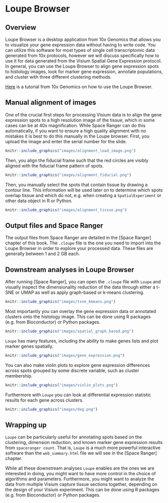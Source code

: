 # Loupe Browser


## Overview

Loupe Browser is a desktop application from 10x Genomics that allows you to visualize your gene expression data without having to write code. You can utilize this software for most types of single cell transcriptomic data generated from 10x protocols, however we will discuss specifically how to use it for data generated from the Visium Spatial Gene Expression protocol. In general, you can use the Loupe Browser to align gene expression spots to histology images, look for marker gene expression, annotate populations, and cluster with three different clustering methods. 

[Here](https://support.10xgenomics.com/spatial-gene-expression/software/visualization/latest/analysis) is a tutorial from 10x Genomics on how to use the Loupe Browser.


## Manual alignment of images

One of the crucial first steps for processing Visium data is to align the gene expression spots to a high resolution image of the tissue, which in some cases can be at 40x magnification. While Space Ranger can do this automatically, if you want to ensure a high quality alignment with no mistakes it is best to do this manually in the Loupe browser. First, you upload the image and enter the serial number for the slide.

```r
knitr::include_graphics("images/alignment_load_image.png")
```

Then, you align the fiducial frame such that the red circles are visibly aligned with the fiducial frame pattern of spots. 

```r
knitr::include_graphics("images/alignment_fiducial.png")
```

Then, you manually select the spots that contain tissue by drawing a contour line. This information will be used later on to determine which spots overlap tissue and which do not, e.g. when creating a `SpatialExperiment` or other data object in R or Python.

```r
knitr::include_graphics("images/alignment_tissue.png")
```


## Output files and Space Ranger

The output files from Space Ranger are detailed in the [Space Ranger] chapter of this book. The `.cloupe` file is the one you need to import into the Loupe Browser in order to explore your processed data. These files are generally between 1 and 2 GB each.


## Downstream analyses in Loupe Browser

After running [Space Ranger], you can open the `.cloupe` file with `Loupe` and visually inspect the dimensionality reduction of the data through either a t-SNE or UMAP as well as apply graph-based or k-means clustering. 

```r
knitr::include_graphics("images/tsne_kmeans.png")
```

Most importantly you can overlay the gene expression data or annotated clusters onto the histology image. This can be done using R packages (e.g. from Bioconductor) or Python packages.

```r
knitr::include_graphics("images/spatial_graph_based.png")
```

`Loupe` has many features, including the ability to make genes lists and plot marker genes spatially.

```r
knitr::include_graphics("images/gene_expression.png")
```

You can also make violin plots to explore gene expression differences across spots grouped by some discrete variable, such as cluster membership.

```r
knitr::include_graphics("images/violin_plots.png")
```

Furthermore with `Loupe` you can look at differential expression statistic results for each gene across clusters.

```r
knitr::include_graphics("images/deg.png")
```


## Wrapping up

`Loupe` can be particularly useful for annotating spots based on the clustering, dimension reduction, and known marker gene expression results from `spaceranger count`. That is, `Loupe` is a much more powerful interactive software than the `web_summary.html` file we will see in the [Space Ranger] chapter.

While all these downstream analyses `Loupe` enables are the ones we are interested in doing, you might want to have more control in the choice of algorithms and parameters. Furthermore, you might want to analyze the data from multiple Visium capture tissue sections together, depending on the design of your Visium experiment. This can be done using R packages (e.g. from Bioconductor) or Python packages.

